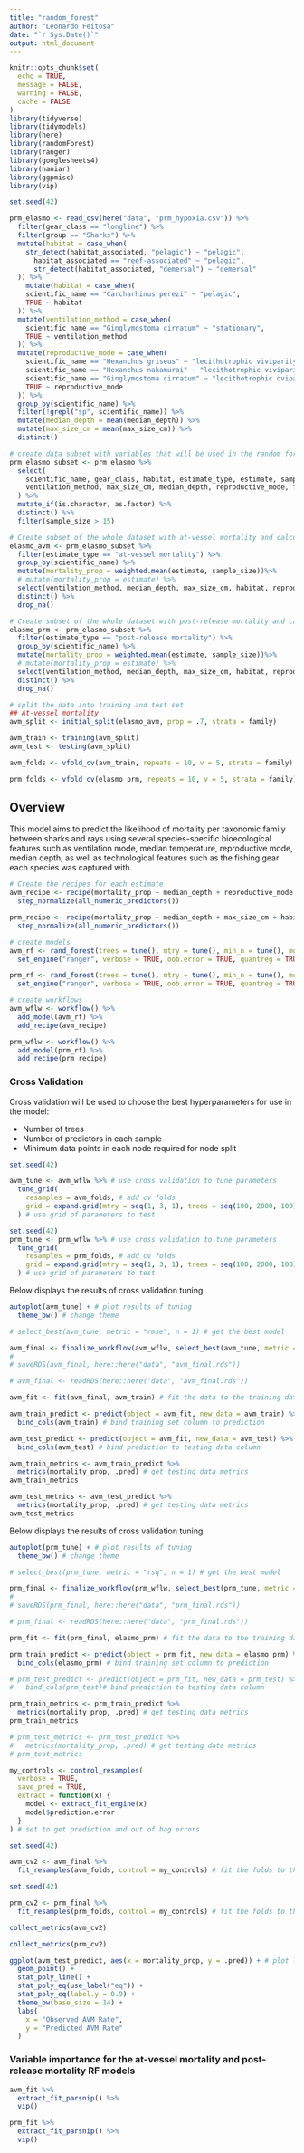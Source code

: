 ```yaml
---
title: "random_forest"
author: "Leonardo Feitosa"
date: "`r Sys.Date()`"
output: html_document
---
```


```r
knitr::opts_chunk$set(
  echo = TRUE,
  message = FALSE,
  warning = FALSE,
  cache = FALSE
)
library(tidyverse)
library(tidymodels)
library(here)
library(randomForest)
library(ranger)
library(googlesheets4)
library(naniar)
library(ggpmisc)
library(vip)

set.seed(42)
```

```r
prm_elasmo <- read_csv(here("data", "prm_hypoxia.csv")) %>% 
  filter(gear_class == "longline") %>%
  filter(group == "Sharks") %>% 
  mutate(habitat = case_when(
    str_detect(habitat_associated, "pelagic") ~ "pelagic",
      habitat_associated == "reef-associated" ~ "pelagic",
      str_detect(habitat_associated, "demersal") ~ "demersal"
  )) %>%
    mutate(habitat = case_when(
    scientific_name == "Carcharhinus perezi" ~ "pelagic",
    TRUE ~ habitat
  )) %>%
  mutate(ventilation_method = case_when(
    scientific_name == "Ginglymostoma cirratum" ~ "stationary",
    TRUE ~ ventilation_method
  )) %>%
  mutate(reproductive_mode = case_when(
    scientific_name == "Hexanchus griseus" ~ "lecithotrophic viviparity",
    scientific_name == "Hexanchus nakamurai" ~ "lecithotrophic viviparity",
    scientific_name == "Ginglymostoma cirratum" ~ "lecithotrophic oviparity",
    TRUE ~ reproductive_mode
  )) %>%
  group_by(scientific_name) %>%
  filter(!grepl("sp", scientific_name)) %>% 
  mutate(median_depth = mean(median_depth)) %>%
  mutate(max_size_cm = mean(max_size_cm)) %>%
  distinct()
```

```r
# create data subset with variables that will be used in the random forest model
prm_elasmo_subset <- prm_elasmo %>%
  select(
    scientific_name, gear_class, habitat, estimate_type, estimate, sample_size,
    ventilation_method, max_size_cm, median_depth, reproductive_mode, family, ac
  ) %>%
  mutate_if(is.character, as.factor) %>% 
  distinct() %>% 
  filter(sample_size > 15)

# Create subset of the whole dataset with at-vessel mortality and calculate the weighted averages per species and gear
elasmo_avm <- prm_elasmo_subset %>%
  filter(estimate_type == "at-vessel mortality") %>%
  group_by(scientific_name) %>% 
  mutate(mortality_prop = weighted.mean(estimate, sample_size))%>%
  # mutate(mortality_prop = estimate) %>% 
  select(ventilation_method, median_depth, max_size_cm, habitat, reproductive_mode, mortality_prop, family, ac) %>%
  distinct() %>%
  drop_na() 

# Create subset of the whole dataset with post-release mortality and calculate the weighted averages per species and gear
elasmo_prm <- prm_elasmo_subset %>%
  filter(estimate_type == "post-release mortality") %>%
  group_by(scientific_name) %>%
  mutate(mortality_prop = weighted.mean(estimate, sample_size))%>%
  # mutate(mortality_prop = estimate) %>% 
  select(ventilation_method, median_depth, max_size_cm, habitat, reproductive_mode, mortality_prop, family, ac) %>%
  distinct() %>%
  drop_na()
```

```r
# split the data into training and test set
## At-vessel mortality
avm_split <- initial_split(elasmo_avm, prop = .7, strata = family)

avm_train <- training(avm_split)
avm_test <- testing(avm_split)

avm_folds <- vfold_cv(avm_train, repeats = 10, v = 5, strata = family)

prm_folds <- vfold_cv(elasmo_prm, repeats = 10, v = 5, strata = family)
```


## Overview

This model aims to predict the likelihood of mortality per taxonomic family between sharks and rays using several species-specific bioecological features such as ventilation mode, median temperature, reproductive mode, median depth, as well as technological features such as the fishing gear each species was captured with.

```r
# Create the recipes for each estimate
avm_recipe <- recipe(mortality_prop ~ median_depth + reproductive_mode + max_size_cm + ac, data = avm_train) %>%
  step_normalize(all_numeric_predictors())

prm_recipe <- recipe(mortality_prop ~ median_depth + max_size_cm + habitat + ac, data = elasmo_prm) %>%
  step_normalize(all_numeric_predictors())
```

```r
# create models
avm_rf <- rand_forest(trees = tune(), mtry = tune(), min_n = tune(), mode = "regression") %>%
  set_engine("ranger", verbose = TRUE, oob.error = TRUE, quantreg = TRUE,importance = "impurity")

prm_rf <- rand_forest(trees = tune(), mtry = tune(), min_n = tune(), mode = "regression") %>%
  set_engine("ranger", verbose = TRUE, oob.error = TRUE, quantreg = TRUE, importance = "impurity")
```

```r
# create workflows
avm_wflw <- workflow() %>%
  add_model(avm_rf) %>%
  add_recipe(avm_recipe)

prm_wflw <- workflow() %>%
  add_model(prm_rf) %>%
  add_recipe(prm_recipe)
```

### Cross Validation

Cross validation will be used to choose the best hyperparameters for use in the model: 

* Number of trees
* Number of predictors in each sample
* Minimum data points in each node required for node split

```r
set.seed(42)

avm_tune <- avm_wflw %>% # use cross validation to tune parameters
  tune_grid(
    resamples = avm_folds, # add cv folds
    grid = expand.grid(mtry = seq(1, 3, 1), trees = seq(100, 2000, 100), min_n = seq(1, 28, 5))
  ) # use grid of parameters to test
```

```r
set.seed(42)
prm_tune <- prm_wflw %>% # use cross validation to tune parameters
  tune_grid(
    resamples = prm_folds, # add cv folds
    grid = expand.grid(mtry = seq(1, 3, 1), trees = seq(100, 2000, 100), min_n = seq(1, 12, 5))
  ) # use grid of parameters to test
```

Below displays the results of cross validation tuning

```r
autoplot(avm_tune) + # plot results of tuning
  theme_bw() # change theme
```

```r
# select_best(avm_tune, metric = "rmse", n = 1) # get the best model
```

```r
avm_final <- finalize_workflow(avm_wflw, select_best(avm_tune, metric = "rmse")) # finalize the workflow with the best model
#
# saveRDS(avm_final, here::here("data", "avm_final.rds"))

# avm_final <- readRDS(here::here("data", "avm_final.rds"))
```

```r
avm_fit <- fit(avm_final, avm_train) # fit the data to the training data
```

```r
avm_train_predict <- predict(object = avm_fit, new_data = avm_train) %>% # predict the training set
  bind_cols(avm_train) # bind training set column to prediction

avm_test_predict <- predict(object = avm_fit, new_data = avm_test) %>% # predict the training set
  bind_cols(avm_test) # bind prediction to testing data column
```

```r
avm_train_metrics <- avm_train_predict %>%
  metrics(mortality_prop, .pred) # get testing data metrics
avm_train_metrics

avm_test_metrics <- avm_test_predict %>%
  metrics(mortality_prop, .pred) # get testing data metrics
avm_test_metrics
```

Below displays the results of cross validation tuning

```r
autoplot(prm_tune) + # plot results of tuning
  theme_bw() # change theme
```

```r
# select_best(prm_tune, metric = "rsq", n = 1) # get the best model
```

```r
prm_final <- finalize_workflow(prm_wflw, select_best(prm_tune, metric = "rmse")) # finalize the workflow with the best model
#
# saveRDS(prm_final, here::here("data", "prm_final.rds"))

# prm_final <- readRDS(here::here("data", "prm_final.rds"))
```

```r
prm_fit <- fit(prm_final, elasmo_prm) # fit the data to the training data
```

```r
prm_train_predict <- predict(object = prm_fit, new_data = elasmo_prm) %>% # predict the training set
  bind_cols(elasmo_prm) # bind training set column to prediction

# prm_test_predict <- predict(object = prm_fit, new_data = prm_test) %>% # predict the training set
#   bind_cols(prm_test)# bind prediction to testing data column
```

```r
prm_train_metrics <- prm_train_predict %>%
  metrics(mortality_prop, .pred) # get testing data metrics
prm_train_metrics

# prm_test_metrics <- prm_test_predict %>%
#   metrics(mortality_prop, .pred) # get testing data metrics
# prm_test_metrics
```

```r
my_controls <- control_resamples(
  verbose = TRUE,
  save_pred = TRUE,
  extract = function(x) {
    model <- extract_fit_engine(x)
    model$prediction.error
  }
) # set to get prediction and out of bag errors

set.seed(42)

avm_cv2 <- avm_final %>%
  fit_resamples(avm_folds, control = my_controls) # fit the folds to the final model

set.seed(42)

prm_cv2 <- prm_final %>%
  fit_resamples(prm_folds, control = my_controls) # fit the folds to the final model
```

```r
collect_metrics(avm_cv2)

collect_metrics(prm_cv2)
```

```r
ggplot(avm_test_predict, aes(x = mortality_prop, y = .pred)) + # plot ln of real versus ln of predicted
  geom_point() +
  stat_poly_line() +
  stat_poly_eq(use_label("eq")) +
  stat_poly_eq(label.y = 0.9) +
  theme_bw(base_size = 14) +
  labs(
    x = "Observed AVM Rate",
    y = "Predicted AVM Rate"
  )
```

### Variable importance for the at-vessel mortality and post-release mortality RF models

```r
avm_fit %>%
  extract_fit_parsnip() %>%
  vip()

prm_fit %>%
  extract_fit_parsnip() %>%
  vip()
```
